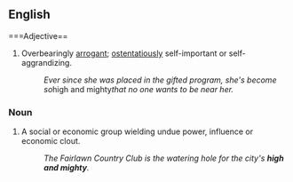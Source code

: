 ==English==
===Adjective==
{{en-adj|high and mightier|high and mightiest}}
# Overbearingly [[arrogant]]; [[ostentatiously]] self-important or self-aggrandizing.
#: ''Ever since she was placed in the gifted program, she's become so ''high and mighty'' that no one wants to be near her.''

===Noun===
{{en-noun|-}}
# A social or economic group wielding undue power, influence or economic clout.
#: ''The Fairlawn Country Club is the watering hole for the city's '''high and mighty'''.''